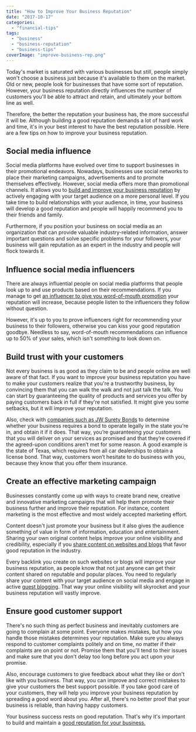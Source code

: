 ```yaml
---
title: "How to Improve Your Business Reputation"
date: "2017-10-17"
categories: 
  - "financial-tips"
tags: 
  - "business"
  - "business-reputation"
  - "business-tips"
coverImage: "improve-business-rep.png"
---
```


Today's market is saturated with various businesses but still, people simply won't choose a business just because it's available to them on the market. Old or new, people look for businesses that have some sort of reputation. However, your business reputation directly influences the number of customers you'll be able to attract and retain, and ultimately your bottom line as well.

Therefore, the better the reputation your business has, the more successful it will be. Although building a good reputation demands a lot of hard work and time, it's in your best interest to have the best reputation possible. Here are a few tips on how to improve your business reputation.

## Social media influence

Social media platforms have evolved over time to support businesses in their promotional endeavors. Nowadays, businesses use social networks to place their marketing campaigns, advertisements and to promote themselves effectively. However, social media offers more than promotional channels. It allows you to [build and improve your business reputation](http://www.socialmediatoday.com/content/7-ways-social-media-can-improve-your-online-reputation-management) by actively engaging with your target audience on a more personal level. If you take time to build relationships with your audience, in time, your business will develop a good reputation and people will happily recommend you to their friends and family.

Furthermore, if you position your business on social media as an organization that can provide valuable industry-related information, answer important questions and solve specific problems for your followers, your business will gain reputation as an expert in the industry and people will flock towards it.

## Influence social media influencers

There are always influential people on social media platforms that people look up to and use products based on their recommendations. If you manage to get [an influencer to give you word-of-mouth promotion](http://www.socialmediaexaminer.com/social-influencer-marketing-on-the-rise-new-research/) your reputation will increase, because people listen to the influencers they follow without question.

However, it's up to you to prove influencers right for recommending your business to their followers, otherwise you can kiss your good reputation goodbye. Needless to say, word-of-mouth recommendations can influence up to 50% of your sales, which isn't something to look down on.

## Build trust with your customers

Not every business is as good as they claim to be and people online are well aware of that fact. If you want to improve your business reputation you have to make your customers realize that you're a trustworthy business, by convincing them that you can walk the walk and not just talk the talk. You can start by guaranteeing the quality of products and services you offer by paying customers back in full if they're not satisfied. It might give you some setbacks, but it will improve your reputation.

Also, check with [companies such as JW Surety Bonds](https://www.jwsuretybonds.com/) to determine whether your business requires a bond to operate legally in the state you’re in, and obtain it if it does. That way, you’re guaranteeing your customers that you will deliver on your services as promised and that they’re covered if the agreed-upon conditions aren’t met for some reason. A good example is the state of Texas, which requires from all car dealerships to obtain a license bond. That way, customers won’t hesitate to do business with you, because they know that you offer them insurance.

## Create an effective marketing campaign

Businesses constantly come up with ways to create brand new, creative and innovative marketing campaigns that will help them promote their business further and improve their reputation. For instance, content marketing is the most effective and most widely accepted marketing effort.

Content doesn't just promote your business but it also gives the audience something of value in form of information, education and entertainment. Sharing your own original content helps improve your online visibility and credibility, especially if you [share content on websites and blogs](https://www.authorityhacker.com/guest-posting-tips/) that favor good reputation in the industry.

Every backlink you create on such websites or blogs will improve your business reputation, as people know that not just anyone can get their content shared on reputable and popular places. You need to regularly share your content with your target audience on social media and engage in active [guest blogging](https://backlinko.com/the-definitive-guide-to-guest-blogging). That way your online visibility will skyrocket and your business reputation will vastly improve.

## Ensure good customer support

There's no such thing as perfect business and inevitably customers are going to complain at some point. Everyone makes mistakes, but how you handle those mistakes determines your reputation. Make sure you always respond to customer complaints politely and on time, no matter if their complaints are on point or not. Promise them that you'll tend to their issues and make sure that you don't delay too long before you act upon your promise.

Also, encourage customers to give feedback about what they like or don't like with you business. That way, you can improve and correct mistakes to give your customers the best support possible. If you take good care of your customers, they will help you improve your business reputation by spreading a good word about you. After all, there's no better proof that your business is reliable, than having happy customers.

Your business success rests on good reputation. That's why it's important to build and maintain a [good reputation for your business.](https://apps.apple.com/app/apple-store/id989642198?pt=118449936&ct=website&mt=8)
